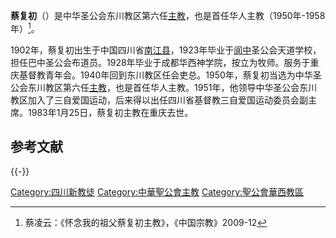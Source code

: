 '''蔡复初'''（{{bd|1902年||1983年|1月25日}}）是中华圣公会东川教区第六任[[主教|主教]]，也是首任华人主教（1950年-1958年）<ref>蔡凌云：《怀念我的祖父蔡复初主教》，《中国宗教》2009-12</ref>。

1902年，蔡复初出生于中国四川省[[南江县|南江县]]，1923年毕业于[[阆中|阆中]]圣公会天道学校，担任巴中圣公会布道员。1928年毕业于成都华西神学院，按立为牧师。服务于重庆基督教青年会。1940年回到东川教区任会吏总。1950年，蔡复初当选为中华圣公会东川教区第六任[[主教|主教]]，也是首任华人主教。1951年，他领导中华圣公会东川教区加入了三自爱国运动，后来得以出任四川省基督教三自爱国运动委员会副主席。1983年1月25日，蔡复初主教在重庆去世。

==参考文献==
{{Reflist}}

{{-}}
{{中国圣公宗主教}}

[[Category:四川新教徒|Category:四川新教徒]]
[[Category:中華聖公會主教|Category:中華聖公會主教]]
[[Category:聖公會華西教區|Category:聖公會華西教區]]